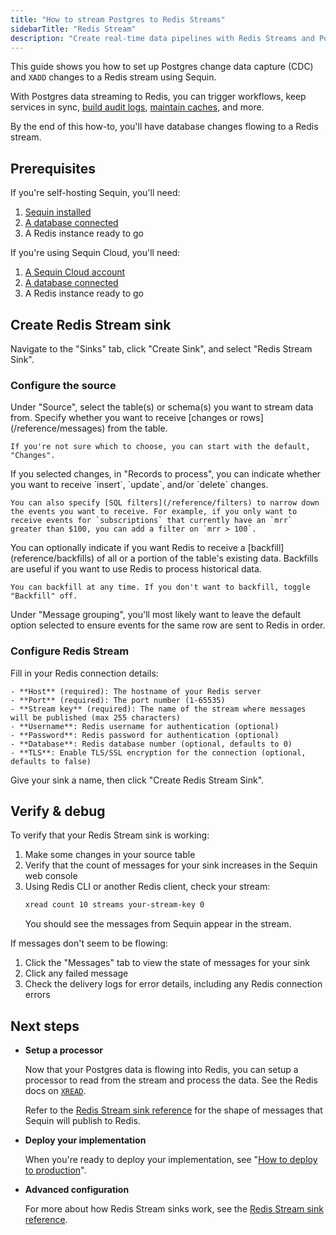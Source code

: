 ```yaml
---
title: "How to stream Postgres to Redis Streams"
sidebarTitle: "Redis Stream"
description: "Create real-time data pipelines with Redis Streams and Postgres change data capture (CDC). Stream database changes for caching, analytics, and event distribution."
---
```


This guide shows you how to set up Postgres change data capture (CDC) and `XADD` changes to a Redis stream using Sequin.

With Postgres data streaming to Redis, you can trigger workflows, keep services in sync, [build audit logs](/how-to/create-audit-logs), [maintain caches](/how-to/maintain-caches), and more.

By the end of this how-to, you'll have database changes flowing to a Redis stream.

## Prerequisites

If you're self-hosting Sequin, you'll need:

1. [Sequin installed](/running-sequin)
2. [A database connected](/connect-postgres)
3. A Redis instance ready to go

If you're using Sequin Cloud, you'll need:

1. [A Sequin Cloud account](https://console.sequinstream.com)
2. [A database connected](/connect-postgres)
3. A Redis instance ready to go

## Create Redis Stream sink

Navigate to the "Sinks" tab, click "Create Sink", and select "Redis Stream Sink".

### Configure the source

<Steps>
  <Step title="Select source table(s) or schema(s)">
    Under "Source", select the table(s) or schema(s) you want to stream data from.
  </Step>

  <Step title="Choose message type">
    Specify whether you want to receive [changes or rows](/reference/messages) from the table.

    If you're not sure which to choose, you can start with the default, "Changes".
  </Step>

  <Step title="Specify filters">
    If you selected changes, in "Records to process", you can indicate whether you want to receive `insert`, `update`, and/or `delete` changes.

    You can also specify [SQL filters](/reference/filters) to narrow down the events you want to receive. For example, if you only want to receive events for `subscriptions` that currently have an `mrr` greater than $100, you can add a filter on `mrr > 100`.
  </Step>

  <Step title="Specify backfill">
    You can optionally indicate if you want Redis to receive a [backfill](reference/backfills) of all or a portion of the table's existing data. Backfills are useful if you want to use Redis to process historical data.

    You can backfill at any time. If you don't want to backfill, toggle "Backfill" off.
  </Step>

  <Step title="Specify message grouping">
    Under "Message grouping", you'll most likely want to leave the default option selected to ensure events for the same row are sent to Redis in order.
  </Step>

</Steps>

### Configure Redis Stream

<Steps>
  <Step title="Enter Redis connection details">
    Fill in your Redis connection details:

    - **Host** (required): The hostname of your Redis server
    - **Port** (required): The port number (1-65535)
    - **Stream key** (required): The name of the stream where messages will be published (max 255 characters)
    - **Username**: Redis username for authentication (optional)
    - **Password**: Redis password for authentication (optional)
    - **Database**: Redis database number (optional, defaults to 0)
    - **TLS**: Enable TLS/SSL encryption for the connection (optional, defaults to false)
  </Step>

  <Step title="Create the sink">
    Give your sink a name, then click "Create Redis Stream Sink".
  </Step>
</Steps>

## Verify & debug

To verify that your Redis Stream sink is working:

1. Make some changes in your source table
2. Verify that the count of messages for your sink increases in the Sequin web console
3. Using Redis CLI or another Redis client, check your stream:
   ```bash
   xread count 10 streams your-stream-key 0
   ```
   You should see the messages from Sequin appear in the stream.

If messages don't seem to be flowing:

1. Click the "Messages" tab to view the state of messages for your sink
2. Click any failed message
3. Check the delivery logs for error details, including any Redis connection errors

## Next steps

- **Setup a processor**

   Now that your Postgres data is flowing into Redis, you can setup a processor to read from the stream and process the data. See the Redis docs on [`XREAD`](https://redis.io/docs/latest/commands/xread/).

   Refer to the [Redis Stream sink reference](/reference/sinks/redis-stream) for the shape of messages that Sequin will publish to Redis.

- **Deploy your implementation**

   When you're ready to deploy your implementation, see "[How to deploy to production](/how-to/deploy-to-production)".

- **Advanced configuration**

   For more about how Redis Stream sinks work, see the [Redis Stream sink reference](/reference/sinks/redis-stream).
